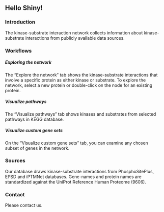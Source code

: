 

## Hello Shiny!
### Introduction 

The kinase-substrate interaction network collects information about kinase-substrate interactions from publicly available data sources.

### Workflows 

##### Exploring the network
The "Explore the network" tab shows the kinase-substrate interactions that involve a specific protein as either kinase or substrate. To explore the network, select a new protein or double-click on the node for an existing protein.

##### Visualize pathways
The "Visualize pathways" tab shows kinases and substrates from selected pathways in KEGG database.

##### Visualize custom gene sets
On the "Visualize custom gene sets" tab, you can examine any chosen subset of genes in the network.

### Sources
Our database draws kinase-substrate interactions from PhosphoSitePlus, EPSD and iPTMNet databases. Gene-names and protein names are standardized against the UniProt Reference Human Proteome (9606).

### Contact
Please contact us.
